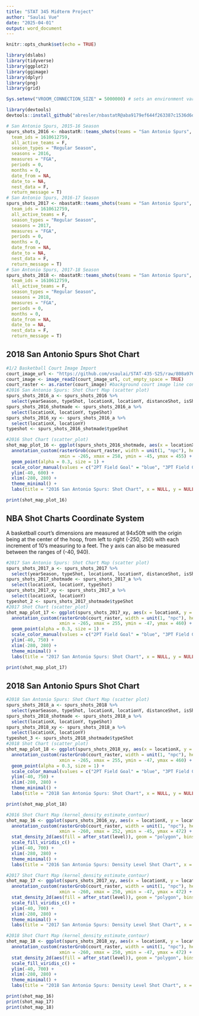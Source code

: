 ```yaml
---
title: "STAT 345 Midterm Project"
author: "Saulai Vue"
date: "2025-04-01"
output: word_document
---
```


```r
knitr::opts_chunk$set(echo = TRUE)
```

```r
library(dslabs)
library(tidyverse)
library(ggplot2)
library(ggimage)
library(dplyr)
library(png)
library(grid)
```

```r
Sys.setenv("VROOM_CONNECTION_SIZE" = 5000000) # sets an environment variable to increase buffer size to accommodate a long line
```

```r
library(devtools)
devtools::install_github("abresler/nbastatR@aba9179ef644f263387c1536d6ddd26104d79cf4")
```

```r
# San Antonio Spurs, 2015-16 Season
spurs_shots_2016 <- nbastatR::teams_shots(teams = "San Antonio Spurs", 
  team_ids = 1610612759, 
  all_active_teams = F, 
  season_types = "Regular Season", 
  seasons = 2016, 
  measures = "FGA", 
  periods = 0, 
  months = 0, 
  date_from = NA, 
  date_to = NA, 
  nest_data = F, 
  return_message = T)
# San Antonio Spurs, 2016-17 Season
spurs_shots_2017 <- nbastatR::teams_shots(teams = "San Antonio Spurs", 
  team_ids = 1610612759, 
  all_active_teams = F, 
  season_types = "Regular Season", 
  seasons = 2017, 
  measures = "FGA", 
  periods = 0, 
  months = 0, 
  date_from = NA, 
  date_to = NA, 
  nest_data = F, 
  return_message = T)
# San Antonio Spurs, 2017-18 Season
spurs_shots_2018 <- nbastatR::teams_shots(teams = "San Antonio Spurs", 
  team_ids = 1610612759, 
  all_active_teams = F, 
  season_types = "Regular Season", 
  seasons = 2018, 
  measures = "FGA", 
  periods = 0, 
  months = 0, 
  date_from = NA, 
  date_to = NA, 
  nest_data = F, 
  return_message = T)
```
## 2018 San Antonio Spurs Shot Chart

```r
#1/2 Basketball Court Image Import
court_image_url <- "https://github.com/vsaulai/STAT-435-S25/raw/808a97692d03d5a8c4ef6cfd3b73d9cacd6d430f/290fc566ed83486e6f50979f535fb25e.jpg"
court_image <- image_read2(court_image_url, cut_empty_space = TRUE)
court_raster <- as.raster(court_image) #background court image line conversion
#2016 San Antonio Spurs: Shot Chart Map (scatter plot)
spurs_shots_2016_a <- spurs_shots_2016 %>%
  select(yearSeason, typeShot, locationX, locationY, distanceShot, isShotMade)
spurs_shots_2016_shotmade <- spurs_shots_2016_a %>%
  select(locationX, locationY, typeShot)
spurs_shots_2016_xy <- spurs_shots_2016_a %>%
  select(locationX, locationY)
typeshot <- spurs_shots_2016_shotmade$typeShot

#2016 Shot Chart (scatter_plot)
shot_map_plot_16 <- ggplot(spurs_shots_2016_shotmade, aes(x = locationX, y = locationY, color = typeShot)) +
  annotation_custom(rasterGrob(court_raster, width = unit(1, "npc"), height = unit(1, "npc")), #background image import scaled
                    xmin = -265, xmax = 258, ymin = -45, ymax = 455) +
  geom_point(alpha = 0.3, size = 1) +
  scale_color_manual(values = c("2PT Field Goal" = "blue", "3PT Field Goal" = "red")) +
  ylim(-40, 600) +
  xlim(-280, 280) +
  theme_minimal() +
  labs(title = "2016 San Antonio Spurs: Shot Chart", x = NULL, y = NULL)

print(shot_map_plot_16)

```

## NBA Shot Charts Coordinate System
A basketball court's dimensions are measured at 94x50ft with the origin being at the center of the hoop,
from left to right (-250, 250) with each increment of 10's measuring to a feet. 
The y axis can also be measured between the ranges of (-40, 940).

```r
#2017 San Antonio Spurs: Shot Chart Map (scatter plot)
spurs_shots_2017_a <- spurs_shots_2017 %>%
  select(yearSeason, typeShot, locationX, locationY, distanceShot, isShotMade)
spurs_shots_2017_shotmade <- spurs_shots_2017_a %>%
  select(locationX, locationY, typeShot)
spurs_shots_2017_xy <- spurs_shots_2017_a %>%
  select(locationX, locationY)
typeshot_2 <- spurs_shots_2017_shotmade$typeShot
#2017 Shot Chart (scatter_plot)
shot_map_plot_17 <- ggplot(spurs_shots_2017_xy, aes(x = locationX, y = locationY, color = typeshot_2)) +
  annotation_custom(rasterGrob(court_raster, width = unit(1, "npc"), height = unit(1, "npc")), #background image import scaled
                    xmin = -265, xmax = 255, ymin = -47, ymax = 460) +
  geom_point(alpha = 0.3, size = 1) +
  scale_color_manual(values = c("2PT Field Goal" = "blue", "3PT Field Goal" = "red")) +
  ylim(-40, 750) +
  xlim(-280, 280) +
  theme_minimal() +
  labs(title = "2017 San Antonio Spurs: Shot Chart", x = NULL, y = NULL)

print(shot_map_plot_17)

```

## 2018 San Antonio Spurs Shot Chart

```r
#2018 San Antonio Spurs: Shot Chart Map (scatter plot)
spurs_shots_2018_a <- spurs_shots_2018 %>%
  select(yearSeason, typeShot, locationX, locationY, distanceShot, isShotMade) #format df
spurs_shots_2018_shotmade <- spurs_shots_2018_a %>%
  select(locationX, locationY, typeShot)
spurs_shots_2018_xy <- spurs_shots_2018_a %>%
  select(locationX, locationY)
typeshot_3 <- spurs_shots_2018_shotmade$typeShot
#2018 Shot Chart (scatter_plot)
shot_map_plot_18 <- ggplot(spurs_shots_2018_xy, aes(x = locationX, y = locationY, color = typeshot_3)) +
  annotation_custom(rasterGrob(court_raster, width = unit(1, "npc"), height = unit(1, "npc")), #background image import scaled
                    xmin = -265, xmax = 255, ymin = -47, ymax = 460) +
  geom_point(alpha = 0.3, size = 1) +
  scale_color_manual(values = c("2PT Field Goal" = "blue", "3PT Field Goal" = "red")) +
  ylim(-40, 750) +
  xlim(-280, 280) +
  theme_minimal() +
  labs(title = "2018 San Antonio Spurs: Shot Chart", x = NULL, y = NULL)

print(shot_map_plot_18)
```

```r
#2016 Shot Chart Map (kernel_density_estimate_contour)
shot_map_16 <- ggplot(spurs_shots_2016_xy, aes(x = locationX, y = locationY)) +
  annotation_custom(rasterGrob(court_raster, width = unit(1, "npc"), height = unit(1, "npc")), #background image import scaled
                    xmin = -260, xmax = 252, ymin = -45, ymax = 472) +
  stat_density_2d(aes(fill = after_stat(level)), geom = "polygon", bins = 18, alpha = 0.8) +
  scale_fill_viridis_c() +
  ylim(-40, 700) +
  xlim(-280, 280) +
  theme_minimal() +
  labs(title = "2016 San Antonio Spurs: Density Level Shot Chart", x = NULL, y = NULL)

#2017 Shot Chart Map (kernel_density_estimate_contour)
shot_map_17 <- ggplot(spurs_shots_2017_xy, aes(x = locationX, y = locationY)) +
  annotation_custom(rasterGrob(court_raster, width = unit(1, "npc"), height = unit(1, "npc")), #background image import scaled
                    xmin = -260, xmax = 250, ymin = -47, ymax = 472) +
  stat_density_2d(aes(fill = after_stat(level)), geom = "polygon", bins = 18, alpha = 0.8) +
  scale_fill_viridis_c() +
  ylim(-40, 700) +
  xlim(-280, 280) +
  theme_minimal() +
  labs(title = "2017 San Antonio Spurs: Density Level Shot Chart", x = NULL, y = NULL)

#2018 Shot Chart Map (kernel_density_estimate_contour)
shot_map_18 <- ggplot(spurs_shots_2018_xy, aes(x = locationX, y = locationY)) +
  annotation_custom(rasterGrob(court_raster, width = unit(1, "npc"), height = unit(1, "npc")), #background image import scaled
                    xmin = -260, xmax = 250, ymin = -47, ymax = 472) +
  stat_density_2d(aes(fill = after_stat(level)), geom = "polygon", bins = 18, alpha = 0.8) +
  scale_fill_viridis_c() +
  ylim(-40, 700) +
  xlim(-280, 280) +
  theme_minimal() +
  labs(title = "2018 San Antonio Spurs: Density Level Shot Chart", x = NULL, y = NULL)

print(shot_map_16)
print(shot_map_17)
print(shot_map_18)
```


```r

```

